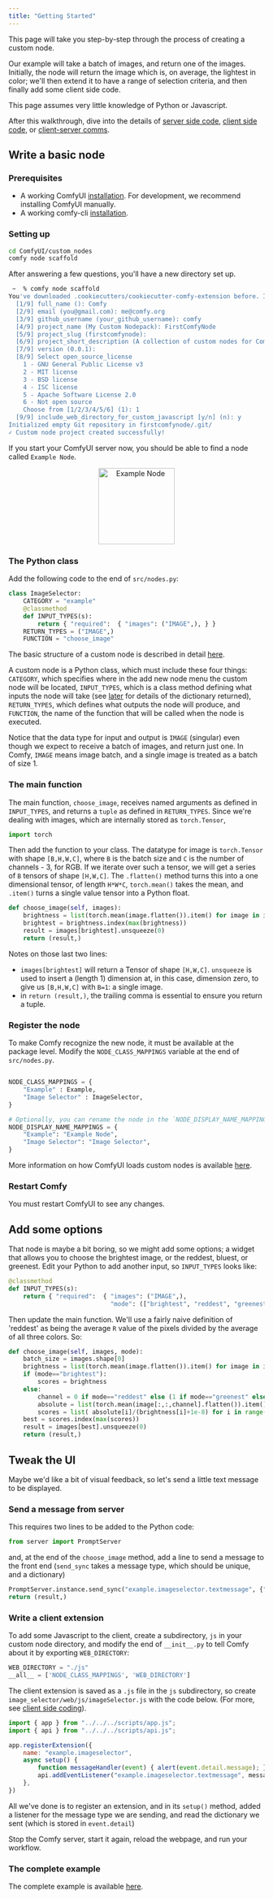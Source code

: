 ```yaml
---
title: "Getting Started"
---
```


This page will take you step-by-step through the process of creating a custom node. 

Our example will take a batch of images, and return one of the images. Initially, the node
will return the image which is, on average, the lightest in color; we'll then extend
it to have a range of selection criteria, and then finally add some client side code.

This page assumes very little knowledge of Python or Javascript.

After this walkthrough, dive into the details of [server side code](./custom_node_server_overview), 
[client side code](./custom_node_server_overview), or [client-server comms](./comms_overview).

## Write a basic node

### Prerequisites

- A working ComfyUI [installation](/get_started/manual_install). For development, we recommend installing ComfyUI manually.
- A working comfy-cli [installation](/comfy-cli/getting-started).

### Setting up 

```bash
cd ComfyUI/custom_nodes
comfy node scaffold
```

After answering a few questions, you'll have a new directory set up.

```bash
 ~  % comfy node scaffold
You've downloaded .cookiecutters/cookiecutter-comfy-extension before. Is it okay to delete and re-download it? [y/n] (y): y
  [1/9] full_name (): Comfy
  [2/9] email (you@gmail.com): me@comfy.org
  [3/9] github_username (your_github_username): comfy
  [4/9] project_name (My Custom Nodepack): FirstComfyNode
  [5/9] project_slug (firstcomfynode): 
  [6/9] project_short_description (A collection of custom nodes for ComfyUI): 
  [7/9] version (0.0.1): 
  [8/9] Select open_source_license
    1 - GNU General Public License v3
    2 - MIT license
    3 - BSD license
    4 - ISC license
    5 - Apache Software License 2.0
    6 - Not open source
    Choose from [1/2/3/4/5/6] (1): 1
  [9/9] include_web_directory_for_custom_javascript [y/n] (n): y
Initialized empty Git repository in firstcomfynode/.git/
✓ Custom node project created successfully!
```

If you start your ComfyUI server now, you should be able to find a node called `Example Node`.

<div align="center">
  <img src="/images/example_node.png" alt="Example Node" width="150" />
</div>

### The Python class

Add the following code to the end of `src/nodes.py`:

```Python src/nodes.py
class ImageSelector:
    CATEGORY = "example"
    @classmethod    
    def INPUT_TYPES(s):
        return { "required":  { "images": ("IMAGE",), } }
    RETURN_TYPES = ("IMAGE",)
    FUNCTION = "choose_image"
```

<Info>The basic structure of a custom node is described in detail [here](/custom-nodes/backend/server_overview). </Info>

A custom node is a Python class, which must include these four things: `CATEGORY`, 
which specifies where in the add new node menu the custom node will be located, 
`INPUT_TYPES`, which is a class method defining what inputs the node will take
(see [later](./custom_nodes/backend/server_overview#input-types) for details of the dictionary returned),
`RETURN_TYPES`, which defines what outputs the node will produce, and `FUNCTION`, the name
of the function that will be called when the node is executed.

<Tip>Notice that the data type for input and output is `IMAGE` (singular) even though 
we expect to receive a batch of images, and return just one. In Comfy, `IMAGE` means
image batch, and a single image is treated as a batch of size 1.</Tip>

### The main function

The main function, `choose_image`, receives named arguments as defined in `INPUT_TYPES`, and
returns a `tuple` as defined in `RETURN_TYPES`. Since we're dealing with images, which are internally
stored as `torch.Tensor`, 

```Python
import torch
```

Then add the function to your class. The datatype for image is `torch.Tensor` with shape `[B,H,W,C]`,
where `B` is the batch size and `C` is the number of channels - 3, for RGB. If we iterate over such
a tensor, we will get a series of `B` tensors of shape `[H,W,C]`. The `.flatten()` method turns 
this into a one dimensional tensor, of length `H*W*C`, `torch.mean()` takes the mean, and `.item()`
turns a single value tensor into a Python float. 

```Python
def choose_image(self, images):
    brightness = list(torch.mean(image.flatten()).item() for image in images)
    brightest = brightness.index(max(brightness))
    result = images[brightest].unsqueeze(0)
    return (result,)
```

Notes on those last two lines: 

- `images[brightest]` will return a Tensor of shape `[H,W,C]`. `unsqueeze` is used to insert a (length 1) dimension at, in this case, dimension zero, to give 
us `[B,H,W,C]` with `B=1`: a single image.
- in `return (result,)`, the trailing comma is essential to ensure you return a tuple.

### Register the node

To make Comfy recognize the new node, it must be available at the package level. Modify the `NODE_CLASS_MAPPINGS` variable at the end of `src/nodes.py`.

```Python src/nodes.py

NODE_CLASS_MAPPINGS = {
    "Example" : Example,
    "Image Selector" : ImageSelector,
}

# Optionally, you can rename the node in the `NODE_DISPLAY_NAME_MAPPINGS` dictionary.
NODE_DISPLAY_NAME_MAPPINGS = {
    "Example": "Example Node",
    "Image Selector": "Image Selector",
}
```

<Info>More information on how ComfyUI loads custom nodes is available [here](/custom-nodes/backend/lifecycle).</Info>

### Restart Comfy

You must restart ComfyUI to see any changes.  

## Add some options

That node is maybe a bit boring, so we might add some options; a widget that allows you to 
choose the brightest image, or the reddest, bluest, or greenest. Edit your Python to add another input,
so `INPUT_TYPES` looks like:

```Python
@classmethod    
def INPUT_TYPES(s):
    return { "required":  { "images": ("IMAGE",), 
                            "mode": (["brightest", "reddest", "greenest", "bluest"],)} }
```

Then update the main function. We'll use a fairly naive definition of 'reddest' as being the average
`R` value of the pixels divided by the average of all three colors. So:

```Python
def choose_image(self, images, mode):
    batch_size = images.shape[0]
    brightness = list(torch.mean(image.flatten()).item() for image in images)
    if (mode=="brightest"):
        scores = brightness
    else:
        channel = 0 if mode=="reddest" else (1 if mode=="greenest" else 2)
        absolute = list(torch.mean(image[:,:,channel].flatten()).item() for image in images)
        scores = list( absolute[i]/(brightness[i]+1e-8) for i in range(batch_size) )
    best = scores.index(max(scores))
    result = images[best].unsqueeze(0)
    return (result,)
```

## Tweak the UI

Maybe we'd like a bit of visual feedback, so let's send a little text message to be displayed.

### Send a message from server

This requires two lines to be added to the Python code:

```Python
from server import PromptServer
```

and, at the end of the `choose_image` method, add a line to send a message to the front end (`send_sync` takes a message
type, which should be unique, and a dictionary)

```Python
PromptServer.instance.send_sync("example.imageselector.textmessage", {"message":f"Picked image {best+1}"})
return (result,)
```

### Write a client extension

To add some Javascript to the client, create a subdirectory, `js` in your custom node directory, and modify the end of `__init__.py` 
to tell Comfy about it by exporting `WEB_DIRECTORY`:

```Python
WEB_DIRECTORY = "./js"
__all__ = ['NODE_CLASS_MAPPINGS', 'WEB_DIRECTORY']
```

The client extension is saved as a `.js` file in the `js` subdirectory, so create `image_selector/web/js/imageSelector.js` with the 
code below. (For more, see [client side coding](./javascript_overview)).

```Javascript
import { app } from "../../../scripts/app.js";
import { api } from "../../../scripts/api.js";

app.registerExtension({
	name: "example.imageselector",
    async setup() {
        function messageHandler(event) { alert(event.detail.message); }
        api.addEventListener("example.imageselector.textmessage", messageHandler);
    },
})
```

All we've done is to register an extension, and in its `setup()` method, added a listener for the message type we are sending,
and read the dictionary we sent (which is stored in `event.detail`)

Stop the Comfy server, start it again, reload the webpage, and run your workflow.


### The complete example

The complete example is available [here](https://gist.github.com/robinjhuang/fbf54b7715091c7b478724fc4dffbd03).
